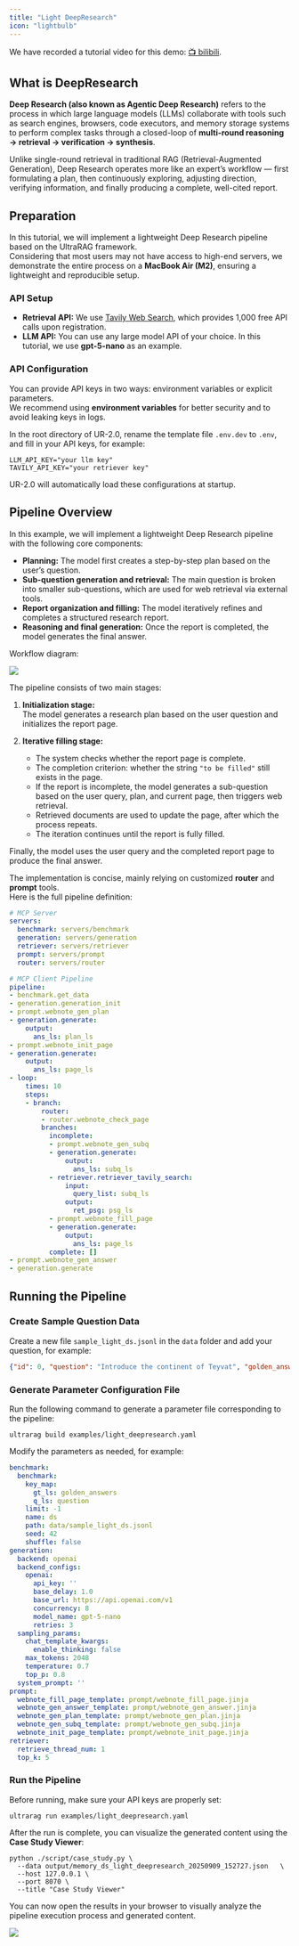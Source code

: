 ```yaml
---
title: "Light DeepResearch"
icon: "lightbulb"
---
```


<Note>We have recorded a tutorial video for this demo: [📺 bilibili](https://www.bilibili.com/video/BV1p8JfziEwM/?spm_id_from=333.337.search-card.all.click).</Note>

## What is DeepResearch

**Deep Research (also known as Agentic Deep Research)** refers to the process in which large language models (LLMs) collaborate with tools such as search engines, browsers, code executors, and memory storage systems to perform complex tasks through a closed-loop of **multi-round reasoning → retrieval → verification → synthesis**.

Unlike single-round retrieval in traditional RAG (Retrieval-Augmented Generation), Deep Research operates more like an expert’s workflow — first formulating a plan, then continuously exploring, adjusting direction, verifying information, and finally producing a complete, well-cited report.

## Preparation

In this tutorial, we will implement a lightweight Deep Research pipeline based on the UltraRAG framework.  
Considering that most users may not have access to high-end servers, we demonstrate the entire process on a **MacBook Air (M2)**, ensuring a lightweight and reproducible setup.

### API Setup

- **Retrieval API:** We use [Tavily Web Search](https://www.tavily.com/), which provides 1,000 free API calls upon registration.  
- **LLM API:** You can use any large model API of your choice. In this tutorial, we use **gpt-5-nano** as an example.

### API Configuration

You can provide API keys in two ways: environment variables or explicit parameters.  
We recommend using **environment variables** for better security and to avoid leaking keys in logs.

In the root directory of UR-2.0, rename the template file `.env.dev` to `.env`,  
and fill in your API keys, for example:

```
LLM_API_KEY="your llm key"
TAVILY_API_KEY="your retriever key"
```

UR-2.0 will automatically load these configurations at startup.

## Pipeline Overview

In this example, we will implement a lightweight Deep Research pipeline with the following core components:

- **Planning:** The model first creates a step-by-step plan based on the user’s question.  
- **Sub-question generation and retrieval:** The main question is broken into smaller sub-questions, which are used for web retrieval via external tools.  
- **Report organization and filling:** The model iteratively refines and completes a structured research report.  
- **Reasoning and final generation:** Once the report is completed, the model generates the final answer.

Workflow diagram:

![](/images/pipeline/light_deep/pipe.png)

The pipeline consists of two main stages:

1. **Initialization stage:**  
   The model generates a research plan based on the user question and initializes the report page.

2. **Iterative filling stage:**  
   - The system checks whether the report page is complete.  
   - The completion criterion: whether the string `"to be filled"` still exists in the page.  
   - If the report is incomplete, the model generates a sub-question based on the user query, plan, and current page, then triggers web retrieval.  
   - Retrieved documents are used to update the page, after which the process repeats.  
   - The iteration continues until the report is fully filled.

Finally, the model uses the user query and the completed report page to produce the final answer.

The implementation is concise, mainly relying on customized **router** and **prompt** tools.  
Here is the full pipeline definition:

```yaml examples/light_deepresearch.yaml icon="/images/yaml.svg"
# MCP Server
servers:
  benchmark: servers/benchmark
  generation: servers/generation
  retriever: servers/retriever
  prompt: servers/prompt
  router: servers/router

# MCP Client Pipeline
pipeline:
- benchmark.get_data
- generation.generation_init
- prompt.webnote_gen_plan
- generation.generate:
    output:
      ans_ls: plan_ls
- prompt.webnote_init_page
- generation.generate:
    output:
      ans_ls: page_ls
- loop:
    times: 10
    steps:
    - branch:
        router:
        - router.webnote_check_page
        branches:
          incomplete:
          - prompt.webnote_gen_subq
          - generation.generate:
              output:
                ans_ls: subq_ls
          - retriever.retriever_tavily_search:
              input:
                query_list: subq_ls
              output:
                ret_psg: psg_ls
          - prompt.webnote_fill_page
          - generation.generate:
              output:
                ans_ls: page_ls
          complete: []
- prompt.webnote_gen_answer
- generation.generate
```

## Running the Pipeline

### Create Sample Question Data

Create a new file `sample_light_ds.jsonl` in the `data` folder and add your question, for example:

```json data/sample_light_ds.jsonl icon="/images/json.svg"
{"id": 0, "question": "Introduce the continent of Teyvat", "golden_answers": [], "meta_data": {}}
```

### Generate Parameter Configuration File

Run the following command to generate a parameter file corresponding to the pipeline:

```shell
ultrarag build examples/light_deepresearch.yaml
```

Modify the parameters as needed, for example:

```yaml
benchmark:
  benchmark:
    key_map:
      gt_ls: golden_answers
      q_ls: question
    limit: -1
    name: ds
    path: data/sample_light_ds.jsonl
    seed: 42
    shuffle: false
generation:
  backend: openai
  backend_configs:
    openai:
      api_key: ''
      base_delay: 1.0
      base_url: https://api.openai.com/v1
      concurrency: 8
      model_name: gpt-5-nano
      retries: 3
  sampling_params:
    chat_template_kwargs:
      enable_thinking: false
    max_tokens: 2048
    temperature: 0.7
    top_p: 0.8
  system_prompt: ''
prompt:
  webnote_fill_page_template: prompt/webnote_fill_page.jinja
  webnote_gen_answer_template: prompt/webnote_gen_answer.jinja
  webnote_gen_plan_template: prompt/webnote_gen_plan.jinja
  webnote_gen_subq_template: prompt/webnote_gen_subq.jinja
  webnote_init_page_template: prompt/webnote_init_page.jinja
retriever:
  retrieve_thread_num: 1
  top_k: 5
```

### Run the Pipeline

Before running, make sure your API keys are properly set:

```shell
ultrarag run examples/light_deepresearch.yaml
```

After the run is complete, you can visualize the generated content using the **Case Study Viewer**:

```shell
python ./script/case_study.py \
  --data output/memory_ds_light_deepresearch_20250909_152727.json   \
  --host 127.0.0.1 \
  --port 8070 \
  --title "Case Study Viewer"
```

You can now open the results in your browser to visually analyze the pipeline execution process and generated content.

![](/images/pipeline/light_deep/result.png)